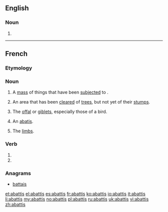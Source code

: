 ==English==

===Noun===
{{en-noun|abattis|pl2=abattises}}

# {{alternative spelling of|abatis}}

----

==French==

===Etymology===
{{suffix|lang=fr|abattre|is}}

===Noun===
{{fr-noun|m|plural=abattis}}

# A [[mass]] of things that have been [[subject]]ed to {{term|abattage}}.
# {{Canada|lang=fr}} An area that has been [[clear]]ed of [[tree]]s, but not yet of their [[stump]]s.
# {{cooking|plurale tantum|lang=fr}} The [[offal]] or [[giblet]]s, especially those of a bird.
# {{military|lang=fr}} An [[abatis]].
# {{dated|slang|usually|plurale tantum|lang=fr}} The [[limb]]s.

===Verb===
{{fr-verb-form}}

# {{conjugation of|abattre||1|s|[[past historic]]|lang=fr}}
# {{conjugation of|abattre||2|s|[[past historic]]|lang=fr}}

===Anagrams===
* [[battais#French|battais]]

[[et:abattis]]
[[el:abattis]]
[[es:abattis]]
[[fr:abattis]]
[[ko:abattis]]
[[io:abattis]]
[[it:abattis]]
[[li:abattis]]
[[my:abattis]]
[[no:abattis]]
[[pl:abattis]]
[[ru:abattis]]
[[uk:abattis]]
[[vi:abattis]]
[[zh:abattis]]